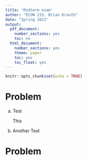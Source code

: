 ```yaml
---
title: 'Midterm exam'
author: "ECON 233, Brian Krauth"
date: "Spring 2021"
output:
  pdf_document:
    number_sections: yes
    toc: no
  html_document:
    number_sections: yes
    theme: paper
    toc: yes
    toc_float: yes
---
```


```r
knitr::opts_chunk$set(echo = TRUE)
```

# Problem

a. Test

    This

b. Another Test


# Problem


